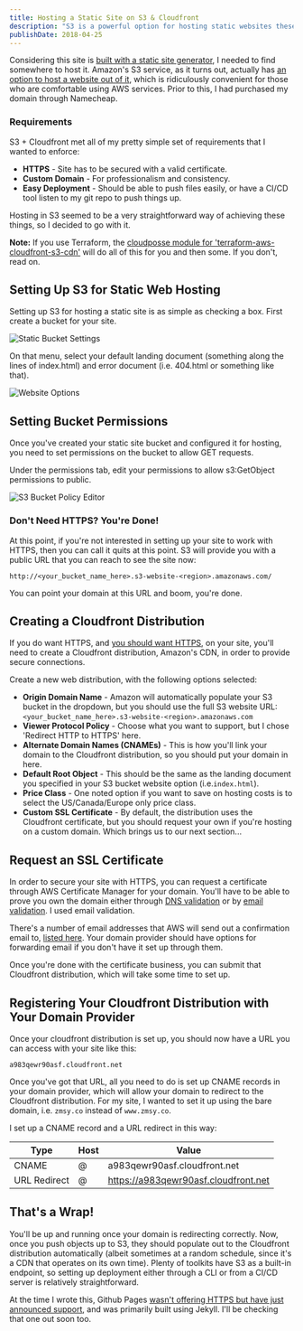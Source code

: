 ```yaml
---
title: Hosting a Static Site on S3 & Cloudfront
description: "S3 is a powerful option for hosting static websites these days. Combined with the rise of static-site generators, these are tools that can have you publishing new functionality very quickly."
publishDate: 2018-04-25
---
```




Considering this site is [built with a static site generator](/blog/blog-versions), I needed to find somewhere to host it. Amazon's S3 service, as it turns out, actually has [an option to host a website out of it](https://docs.aws.amazon.com/AmazonS3/latest/dev/WebsiteHosting.html), which is ridiculously convenient for those who are comfortable using AWS services. Prior to this, I had purchased my domain through Namecheap.

### Requirements

S3 + Cloudfront met all of my pretty simple set of requirements that I wanted to enforce:

- **HTTPS** - Site has to be secured with a valid certificate.
- **Custom Domain** - For professionalism and consistency.
- **Easy Deployment** - Should be able to push files easily, or have a CI/CD tool listen to my git repo to push things up.

Hosting in S3 seemed to be a very straightforward way of achieving these things, so I decided to go with it.

**Note:** If you use Terraform, the [cloudposse module for 'terraform-aws-cloudfront-s3-cdn'](https://github.com/cloudposse/terraform-aws-cloudfront-s3-cdn) will do all of this for you and then some. If you don't, read on.

## Setting Up S3 for Static Web Hosting

Setting up S3 for hosting a static site is as simple as checking a box. First create a bucket for your site.

<Image src={staticBucket} alt="Static Bucket Settings" />

On that menu, select your default landing document (something along the lines of index.html) and error document (i.e. 404.html or something like that).

<Image src={websiteOptions} alt="Website Options" />

## Setting Bucket Permissions

Once you've created your static site bucket and configured it for hosting, you need to set permissions on the bucket to allow GET requests.

Under the permissions tab, edit your permissions to allow s3:GetObject permissions to public.

<Image src={bucketPermissions} alt="S3 Bucket Policy Editor" />

<Admonition
  level="warning"
  text="This will make this bucket public! Do not keep sensitive data of any sort in it once you've made this change."
/>

### Don't Need HTTPS? You're Done!

At this point, if you're not interested in setting up your site to work with HTTPS, then you can call it quits at this point. S3 will provide you with a public URL that you can reach to see the site now:

`http://<your_bucket_name_here>.s3-website-<region>.amazonaws.com/`

You can point your domain at this URL and boom, you're done.

## Creating a Cloudfront Distribution

If you do want HTTPS, and [you should want HTTPS](https://developers.google.com/web/fundamentals/security/encrypt-in-transit/why-https), on your site, you'll need to create a Cloudfront distribution, Amazon's CDN, in order to provide secure connections.

Create a new web distribution, with the following options selected:

- **Origin Domain Name** - Amazon will automatically populate your S3 bucket in the dropdown, but you should use the full S3 website URL: `<your_bucket_name_here>.s3-website-<region>.amazonaws.com`
- **Viewer Protocol Policy** - Choose what you want to support, but I chose 'Redirect HTTP to HTTPS' here.
- **Alternate Domain Names (CNAMEs)** - This is how you'll link your domain to the Cloudfront distribution, so you should put your domain in here.
- **Default Root Object** - This should be the same as the landing document you specified in your S3 bucket website option (i.e.`index.html`).
- **Price Class** - One noted option if you want to save on hosting costs is to select the US/Canada/Europe only price class.
- **Custom SSL Certificate** - By default, the distribution uses the Cloudfront certificate, but you should request your own if you're hosting on a custom domain. Which brings us to our next section...

## Request an SSL Certificate

In order to secure your site with HTTPS, you can request a certificate through AWS Certificate Manager for your domain. You'll have to be able to prove you own the domain either through [DNS validation](https://docs.aws.amazon.com/acm/latest/userguide/gs-acm-validate-dns.html) or by [email validation](https://docs.aws.amazon.com/acm/latest/userguide/gs-acm-validate-email). I used email validation.

There's a number of email addresses that AWS will send out a confirmation email to, [listed here](https://docs.aws.amazon.com/acm/latest/userguide/gs-acm-validate-email.html). Your domain provider should have options for forwarding email if you don't have it set up through them.

Once you're done with the certificate business, you can submit that Cloudfront distribution, which will take some time to set up.

## Registering Your Cloudfront Distribution with Your Domain Provider

Once your cloudfront distribution is set up, you should now have a URL you can access with your site like this:

`a983qewr90asf.cloudfront.net`

Once you've got that URL, all you need to do is set up CNAME records in your domain provider, which will allow your domain to redirect to the Cloudfront distribution. For my site, I wanted to set it up using the bare domain, i.e. `zmsy.co` instead of `www.zmsy.co`.

I set up a CNAME record and a URL redirect in this way:

| Type         | Host | Value                                |
| ------------ | ---- | ------------------------------------ |
| CNAME        | @    | a983qewr90asf.cloudfront.net         |
| URL Redirect | @    | https://a983qewr90asf.cloudfront.net |

## That's a Wrap!

You'll be up and running once your domain is redirecting correctly. Now, once you push objects up to S3, they should populate out to the Cloudfront distribution automatically (albeit sometimes at a random schedule, since it's a CDN that operates on its own time). Plenty of toolkits have S3 as a built-in endpoint, so setting up deployment either through a CLI or from a CI/CD server is relatively straightforward.

At the time I wrote this, Github Pages [wasn't offering HTTPS but have just announced support](https://help.github.com/articles/securing-your-github-pages-site-with-https/), and was primarily built using Jekyll. I'll be checking that one out soon too.
